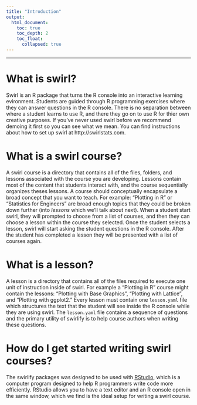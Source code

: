```yaml
---
title: "Introduction"
output:
  html_document:
    toc: true
    toc_depth: 2
    toc_float:
      collapsed: true
---
```


---

# What is swirl?

Swirl is an R package that turns the R console into an interactive learning
evironment. Students are guided through R programming exercises where they
can answer questions in the R console. There is no separation between where
a student learns to use R, and there they go on to use R for thier own creative
purposes. If you've never used swirl before we recommend demoing it first so
you can see what we mean. You can find instructions about how to set up swirl
at http://swirlstats.com.

# What is a swirl course?

A swirl course is a directory that contains all of the files, folders, and 
lessons associated with the course you are developing. Lessons contain most of
the content that students interact with, and the course sequentially organizes
theses lessons. A course should conceptually encapsulate a broad concept
that you want to teach. For example: "Plotting in R" or 
"Statistics for Engineers" are broad enough topics that they could be broken down
further (into *lessons* which we'll talk about next). 
When a student start swirl, they will prompted to choose
from a list of courses, and then they can choose a lesson within the course they
selected. Once the student selects a lesson, swirl will start asking the student
questions in the R console. After the student has completed a lesson they will
be presented with a list of courses again.

# What is a lesson?

A lesson is a directory that contains all of the files required to execute one
unit of instruction inside of swirl. For example a "Plotting in R" course might
contain the lessons: "Plotting with Base Graphics", "Plotting with Lattice",
and "Plotting with ggplot2." Every lesson must contain one `lesson.yaml`
file which structures the text that the student will see inside the R console
while they are using swirl. The `lesson.yaml` file contains a sequence of
questions and the primary utility of swirlify is to help course authors when
writing these questions.

# How do I get started writing swirl courses?

The swirlify packages was designed to be used with 
[RStudio](https://www.rstudio.com/), which is a computer program designed to 
help R programmers write code more efficiently. RStudio allows you to have a
text editor and an R console open in the same window, which we find is the ideal
setup for writing a swirl course.

